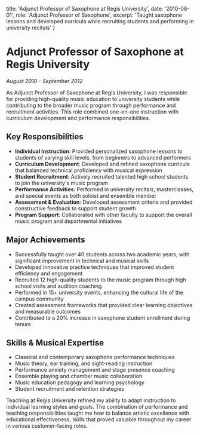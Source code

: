   title: 'Adjunct Professor of Saxophone at Regis University',
  date: '2010-08-01',
  role: 'Adjunct Professor of Saxophone',
  excerpt: 'Taught saxophone lessons and developed curricula while recruiting students and performing in university recitals'
}

# Adjunct Professor of Saxophone at Regis University
*August 2010 - September 2012*

As Adjunct Professor of Saxophone at Regis University, I was responsible for providing high-quality music education to university students while contributing to the broader music program through performance and recruitment activities. This role combined one-on-one instruction with curriculum development and performance responsibilities.

## Key Responsibilities

- **Individual Instruction**: Provided personalized saxophone lessons to students of varying skill levels, from beginners to advanced performers
- **Curriculum Development**: Developed and refined saxophone curricula that balanced technical proficiency with musical expression
- **Student Recruitment**: Actively recruited talented high school students to join the university's music program
- **Performance Activities**: Performed in university recitals, masterclasses, and special events as both soloist and ensemble member
- **Assessment & Evaluation**: Developed assessment criteria and provided constructive feedback to support student growth
- **Program Support**: Collaborated with other faculty to support the overall music program and departmental initiatives

## Major Achievements

- Successfully taught over 40 students across two academic years, with significant improvement in technical and musical skills
- Developed innovative practice techniques that improved student efficiency and engagement
- Recruited 12 high-quality students to the music program through high school visits and audition coaching
- Performed in 15+ university events, enhancing the cultural life of the campus community
- Created assessment frameworks that provided clear learning objectives and measurable outcomes
- Contributed to a 20% increase in saxophone student enrollment during tenure

## Skills & Musical Expertise

- Classical and contemporary saxophone performance techniques
- Music theory, ear training, and sight-reading instruction
- Performance anxiety management and stage presence coaching
- Ensemble playing and chamber music collaboration
- Music education pedagogy and learning psychology
- Student recruitment and retention strategies

Teaching at Regis University refined my ability to adapt instruction to individual learning styles and goals. The combination of performance and teaching responsibilities taught me how to balance artistic excellence with educational effectiveness, skills that proved valuable throughout my career in various customer-facing roles.
